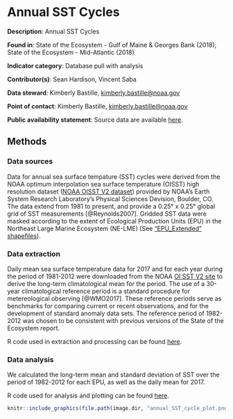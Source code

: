 # Annual SST Cycles

**Description**: Annual SST Cycles

**Found in**: State of the Ecosystem - Gulf of Maine & Georges Bank (2018), State of the Ecosystem - Mid-Atlantic (2018) 

**Indicator category**: Database pull with analysis

**Contributor(s)**: Sean Hardison, Vincent Saba
  
**Data steward**: Kimberly Bastille, <kimberly.bastille@noaa.gov>
  
**Point of contact**: Kimberly Bastille, <kimberly.bastille@noaa.gov>
  
**Public availability statement**: Source data are available [here](https://www.esrl.noaa.gov/psd/data/gridded/data.noaa.oisst.v2.highres.html). 

## Methods

### Data sources
Data for annual sea surface tempature (SST) cycles were derived from the NOAA optimum interpolation sea surface temperature (OISST) high resolution dataset ([NOAA OISST V2 dataset](https://www.esrl.noaa.gov/psd/data/gridded/data.noaa.oisst.v2.highres.html)) provided by NOAA's Earth System Research Laboratory's Physical Sciences Devision, Boulder, CO. The data extend from 1981 to present, and provide a 0.25&deg; x 0.25&deg; global grid of SST measurements [@Reynolds2007]. Gridded SST data were masked according to the extent of Ecological Production Units (EPU) in the Northeast Large Marine Ecosystem (NE-LME) (See ["EPU_Extended" shapefiles](https://github.com/NOAA-EDAB/tech-doc/tree/master/gis)).


### Data extraction 
Daily mean sea surface temperature data for 2017 and for each year during the period of 1981-2012 were downloaded from the NOAA [OI SST V2 site](https://www.esrl.noaa.gov/psd/data/gridded/data.noaa.oisst.v2.highres.html) to derive the long-term climatological mean for the period. The use of a 30-year climatological reference period is a standard procedure for metereological observing [@WMO2017]. These reference periods serve as benchmarks for comparing current or recent observations, and for the development of standard anomaly data sets. The reference period of 1982-2012 was chosen to be consistent with previous versions of the State of the Ecosystem report. 

R code used in extraction and processing can be found [here](https://github.com/NOAA-EDAB/tech-doc/blob/master/R/stored_scripts/annual_sst_cycles_extraction_and_processing.R).


### Data analysis 
We calculated the long-term mean and standard deviation of SST over the period of 1982-2012 for each EPU, as well as the daily mean for 2017.  

R code used for analysis and plotting can be found [here](https://github.com/NOAA-EDAB/tech-doc/blob/master/R/stored_scripts/annual_sst_cycles_analysis_and_plotting.R).

```r
 
knitr::include_graphics(file.path(image.dir, "annual_SST_cycle_plot.png"))

```

